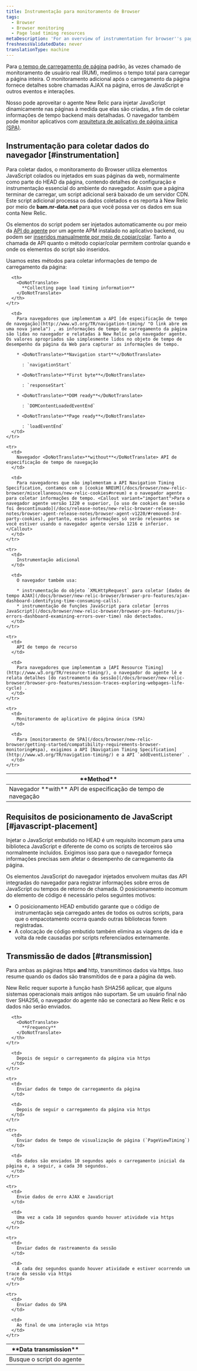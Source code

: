 ```yaml
---
title: Instrumentação para monitoramento de Browser
tags:
  - Browser
  - Browser monitoring
  - Page load timing resources
metaDescription: 'For an overview of instrumentation for browser''s page load timing and browser monitoring features, start here.'
freshnessValidatedDate: never
translationType: machine
---
```


Para [o tempo de carregamento de página](/docs/browser/new-relic-browser/page-load-timing/page-load-timing-process) padrão, às vezes chamado de monitoramento de usuário real (RUM), medimos o tempo total para carregar a página inteira. O monitoramento adicional após o carregamento da página fornece detalhes sobre chamadas AJAX na página, erros de JavaScript e outros eventos e interações.

Nosso <InlinePopover type="browser"/>pode aproveitar o agente New Relic para injetar JavaScript dinamicamente nas páginas à medida que elas são criadas, a fim de coletar informações de tempo backend mais detalhadas. O navegador também pode monitor aplicativos com [arquitetura de aplicativo de página única (SPA)](/docs/browser/single-page-app-monitoring/get-started/add-apps-single-page-app-monitoring).

## Instrumentação para coletar dados do navegador [#instrumentation]

Para coletar dados, o monitoramento do Browser utiliza elementos JavaScript colados ou injetados em suas páginas da web, normalmente como parte do HEAD da página, contendo detalhes de configuração e instrumentação essencial do ambiente do navegador. Assim que a página terminar de carregar, um script adicional será baixado de um servidor CDN. Este script adicional processa os dados coletados e os reporta à New Relic por meio de <DoNotTranslate>**bam.nr-data.net**</DoNotTranslate> para que você possa ver os dados em sua conta New Relic.

Os elementos do script podem ser injetados automaticamente ou por meio da [API do agente](/docs/browser/new-relic-browser/installation-configuration/browser-settings-ui-options-browser-monitoring#agent-instrumentation) por um agente APM instalado no aplicativo backend, ou podem ser [inseridos manualmente por meio de copiar/colar](/docs/browser/new-relic-browser/installation-configuration/adding-apps-new-relic-browser#copy-paste-app). Tanto a chamada de API quanto o método copiar/colar permitem controlar quando e onde os elementos do script são inseridos.

Usamos estes métodos para coletar informações de tempo de carregamento da página:

<table id="navigation-api">
  <thead>
    <tr>
      <th style={{ width: "250px" }}>
        <DoNotTranslate>
          **Method**
        </DoNotTranslate>
      </th>

      <th>
        <DoNotTranslate>
          **Collecting page load timing information**
        </DoNotTranslate>
      </th>
    </tr>
  </thead>

  <tbody>
    <tr>
      <td>
        Navegador <DoNotTranslate>**with**</DoNotTranslate> API de especificação de tempo de navegação
      </td>

      <td>
        Para navegadores que implementam a API [de especificação de tempo de navegação](http://www.w3.org/TR/navigation-timing/ "O link abre em uma nova janela") , as informações de tempo de carregamento da página são lidas no navegador e relatadas à New Relic pelo navegador agente. Os valores apropriados são simplesmente lidos no objeto de tempo de desempenho da página da Web para capturar as informações de tempo.

        * <DoNotTranslate>**Navigation start**</DoNotTranslate>

          : `navigationStart`

        * <DoNotTranslate>**First byte**</DoNotTranslate>

          : `responseStart`

        * <DoNotTranslate>**DOM ready**</DoNotTranslate>

          : `DOMContentLoadedEventEnd`

        * <DoNotTranslate>**Page ready**</DoNotTranslate>

          : `loadEventEnd`
      </td>
    </tr>

    <tr>
      <td>
        Navegador <DoNotTranslate>**without**</DoNotTranslate> API de especificação de tempo de navegação
      </td>

      <td>
        Para navegadores que não implementam a API Navigation Timing Specification, contamos com o [cookie NREUM](/docs/browser/new-relic-browser/miscellaneous/new-relic-cookies#nreum) e o navegador agente para coletar informações de tempo. <Callout variant="important">Para o navegador agente versão 1220 e superior, [o uso de cookies de sessão foi descontinuado](/docs/release-notes/new-relic-browser-release-notes/browser-agent-release-notes/browser-agent-v1220/#removed-3rd-party-cookies), portanto, essas informações só serão relevantes se você estiver usando o navegador agente versão 1216 e inferior.</Callout>
      </td>
    </tr>

    <tr>
      <td>
        Instrumentação adicional
      </td>

      <td>
        O navegador também usa:

        * instrumentação do objeto `XMLHttpRequest` para coletar [dados de tempo AJAX](/docs/browser/new-relic-browser/browser-pro-features/ajax-dashboard-identifying-time-consuming-calls).
        * instrumentação de funções JavaScript para coletar [erros JavaScript](/docs/browser/new-relic-browser/browser-pro-features/js-errors-dashboard-examining-errors-over-time) não detectados.
      </td>
    </tr>

    <tr>
      <td>
        API de tempo de recurso
      </td>

      <td>
        Para navegadores que implementam a [API Resource Timing](http://www.w3.org/TR/resource-timing/), o navegador do agente lê e relata detalhes [do rastreamento da sessão](/docs/browser/new-relic-browser/browser-pro-features/session-traces-exploring-webpages-life-cycle) .
      </td>
    </tr>

    <tr>
      <td>
        Monitoramento de aplicativo de página única (SPA)
      </td>

      <td>
        Para [monitoramento de SPA](/docs/browser/new-relic-browser/getting-started/compatibility-requirements-browser-monitoring#spa), exigimos a API [Navigation Timing Specification](http://www.w3.org/TR/navigation-timing/) e a API `addEventListener` .
      </td>
    </tr>
  </tbody>
</table>

## Requisitos de posicionamento de JavaScript [#javascript-placement]

Injetar o JavaScript embutido no HEAD é um requisito incomum para uma biblioteca JavaScript e diferente de como os scripts de terceiros são normalmente incluídos. Exigimos isso para que o navegador forneça informações precisas sem afetar o desempenho de carregamento da página.

Os elementos JavaScript do navegador injetados envolvem muitas das API integradas do navegador para registrar informações sobre erros de JavaScript ou tempos de retorno de chamada. O posicionamento incomum do elemento de código é necessário pelos seguintes motivos:

* O posicionamento HEAD embutido garante que o código de instrumentação seja carregado antes de todos os outros scripts, para que o empacotamento ocorra quando outras bibliotecas forem registradas.
* A colocação de código embutido também elimina as viagens de ida e volta da rede causadas por scripts referenciados externamente.

## Transmissão de dados [#transmission]

Para ambas as páginas https <DoNotTranslate>**and**</DoNotTranslate> http, transmitimos dados via https. Isso resume quando os dados são transmitidos de e para a página da web.

<Callout variant="important">
  New Relic requer suporte à função hash SHA256 aplicar, que alguns sistemas operacionais mais antigos não suportam. Se um usuário final não tiver SHA256, o navegador do agente não se conectará ao New Relic e os dados não serão enviados.
</Callout>

<table>
  <thead>
    <tr>
      <th style={{ width: "250px" }}>
        <DoNotTranslate>
          **Data transmission**
        </DoNotTranslate>
      </th>

      <th>
        <DoNotTranslate>
          **Frequency**
        </DoNotTranslate>
      </th>
    </tr>
  </thead>

  <tbody>
    <tr>
      <td>
        Busque o script do agente
      </td>

      <td>
        Depois de seguir o carregamento da página via https
      </td>
    </tr>

    <tr>
      <td>
        Enviar dados de tempo de carregamento da página
      </td>

      <td>
        Depois de seguir o carregamento da página via https
      </td>
    </tr>

    <tr>
      <td>
        Enviar dados de tempo de visualização de página (`PageViewTiming`)
      </td>

      <td>
        Os dados são enviados 10 segundos após o carregamento inicial da página e, a seguir, a cada 30 segundos.
      </td>
    </tr>

    <tr>
      <td>
        Envie dados de erro AJAX e JavaScript
      </td>

      <td>
        Uma vez a cada 10 segundos quando houver atividade via https
      </td>
    </tr>

    <tr>
      <td>
        Enviar dados de rastreamento da sessão
      </td>

      <td>
        A cada dez segundos quando houver atividade e estiver ocorrendo um trace da sessão via https
      </td>
    </tr>

    <tr>
      <td>
        Enviar dados do SPA
      </td>

      <td>
        Ao final de uma interação via https
      </td>
    </tr>
  </tbody>
</table>
